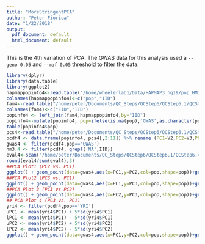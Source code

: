 ```yaml
---
title: "MoreStringentPCA"
author: "Peter Fiorica"
date: "1/22/2018"
output:
  pdf_document: default
  html_document: default
---
```

This is the 4th variation of PCA.
The GWAS data for this analysis used a `--geno 0.05` and `--maf 0.05` threshold to filter the data.
```r
library(dplyr)
library(data.table)
library(ggplot2)
hapmappopinfo4<-read.table("/home/wheelerlab1/Data/HAPMAP3_hg19/pop_HM3_hg19_forPCA.txt") %>% select(V1,V3)
colnames(hapmappopinfo4)<-c("pop","IID")
fam4<-read.table("/home/peter/Documents/QC_Steps/QCStep6/QCStep6.1/QCStep6.4/QC6.4E.fam") %>% select(V1,V2)
colnames(fam4)<-c("FID","IID")
popinfo4 <- left_join(fam4,hapmappopinfo4,by="IID")
popinfo4<-mutate(popinfo4, pop=ifelse(is.na(pop),'GWAS',as.character(pop)))
table(popinfo4$pop)
pcs4<-read.table("/home/peter/Documents/QC_Steps/QCStep6/QCStep6.1/QCStep6.4/QC6.4E.evec", skip=1)
pcdf4 <- data.frame(popinfo4, pcs4[,2:11]) %>% rename (PC1=V2,PC2=V3,PC3=V4,PC4=V5,PC5=V6,PC6=V7,PC7=V8,PC8=V9,PC9=V10,PC10=V11)
gwas4 <- filter(pcdf4,pop=='GWAS')
hm3.4 <- filter(pcdf4, grepl('NA',IID))
eval4<-scan("/home/peter/Documents/QC_Steps/QCStep6/QCStep6.1/QCStep6.4/QC6.4E.eval") [1:10]
round(eval4/sum(eval4),3)
##PCA Plot1 (PC2 vs. PC1)
ggplot() + geom_point(data=gwas4,aes(x=PC1,y=PC2,col=pop,shape=pop))+geom_point(data = hm3.4,aes(x=PC1,y=PC2,col=pop,shape=pop))+theme_bw() +scale_colour_brewer(palette ="Set1")
##PCA Plot2 (PC3 vs. PC1)
ggplot() + geom_point(data=gwas4,aes(x=PC1,y=PC3,col=pop,shape=pop))+geom_point(data=hm3.4,aes(x=PC1,y=PC3,col=pop,shape=pop))+ theme_bw() + scale_colour_brewer(palette="Set1")
##PCA Plot 3 (PC3 vs PC2)
ggplot() + geom_point(data=gwas4,aes(x=PC2,y=PC3,col=pop,shape=pop))+geom_point(data=hm3.4,aes(x=PC2,y=PC3,col=pop,shape=pop))+ theme_bw() + scale_colour_brewer(palette="Set1")
## PCA Plot 4 (PC3 vs. PC1)
yri4 <- filter(pcdf4,pop=='YRI')
uPC1 <- mean(yri4$PC1) + 5*sd(yri4$PC1)
lPC1 <- mean(yri4$PC1) - 5*sd(yri4$PC1)
uPC2 <- mean(yri4$PC2) + 5*sd(yri4$PC2)
lPC2 <- mean(yri4$PC2) - 5*sd(yri4$PC2)
ggplot() + geom_point(data=gwas4,aes(x=PC1,y=PC2,col=pop,shape=pop))+geom_point(data=hm3.4,aes(x=PC1,y=PC2,col=pop,shape=pop))+ theme_bw() +geom_vline(xintercept=c(uPC1,lPC1)) +geom_hline(yintercept=c(uPC2,lPC2))
```

